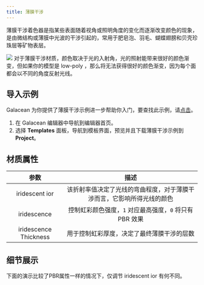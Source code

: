 ```yaml
---
title: 薄膜干涉
---
```


薄膜干涉着色器是指某些表面随着视角或照明角度的变化而逐渐改变颜色的现象，是由微结构或薄膜中光波的干涉引起的，常用于肥皂泡、羽毛、蝴蝶翅膀和贝壳珍珠层等矿物表层。

<Image src="https://mdn.alipayobjects.com/huamei_9ahbho/afts/img/A*taABSY4nUcEAAAAAAAAAAAAADgDwAQ/original"   />

<Callout type="info">
对于薄膜干涉材质，颜色取决于光的入射角，光的照射能带来很好的颜色渐变，但如果你的模型是 low-poly ，那么将无法获得很好的颜色渐变，因为每个面都会以不同的角度反射光线。
</Callout>


## 导入示例

Galacean 为你提供了薄膜干涉示例进一步帮助你入门，要查找此示例，请[点击](https://galacean.antgroup.com/editor/projects)。

1. 在 Galacean 编辑器中导航到编辑器首页。
2. 选择 **Templates** 面板，导航到模板界面，预览并且下载薄膜干涉示例到 **Project**。

## 材质属性

|         参数          |                             描述                             |
| :-------------------: | :----------------------------------------------------------: |
|    iridescent ior     | 该折射率值决定了光线的弯曲程度，对于薄膜干涉而言，它影响所得光线的颜色 |
|      iridescence      |      控制虹彩颜色强度，`1` 对应最高强度，`0` 将只有 PBR 效果       |
| iridescence Thickness |         用于控制虹彩厚度，决定了最终薄膜干涉的层数         |

## 细节展示
下面的演示比较了PBR属性一样的情况下，仅调节 iridescent ior 有何不同。
<Comparison
  leftSrc="https://mdn.alipayobjects.com/huamei_9ahbho/afts/img/A*opDFQY6Cu1EAAAAAAAAAAAAADgDwAQ/original"
  leftText="iridescent ior: 1.0"
  rightSrc="https://mdn.alipayobjects.com/huamei_9ahbho/afts/img/A*bfIhRIAinRIAAAAAAAAAAAAADgDwAQ/original"
  rightText="iridescent ior: 1.6"
/>
